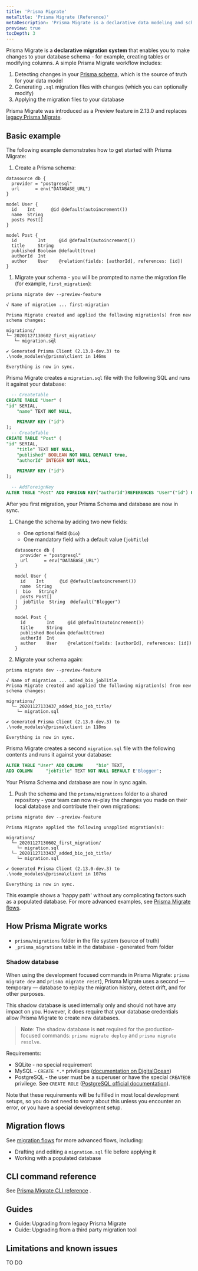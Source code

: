 ```yaml
---
title: 'Prisma Migrate'
metaTitle: 'Prisma Migrate (Reference)'
metaDescription: 'Prisma Migrate is a declarative data modeling and schema migration tool that is available via the Prisma CLI.'
preview: true
tocDepth: 3
---
```


<TopBlock>

Prisma Migrate is a **declarative migration system** that enables you to make changes to your database schema - for example, creating tables or modifying columns. A simple Prisma Migrate workflow includes:

1. Detecting changes in your [Prisma schema](https://www.prisma.io/docs/reference/tools-and-interfaces/prisma-schema), which is the source of truth for your data model
2. Generating `.sql` migration files with changes (which you can optionally modify)
3. Applying the migration files to your database

Prisma Migrate was introduced as a Preview feature in 2.13.0 and replaces [legacy Prisma Migrate](legacy-migrate).

</TopBlock>

## Basic example

The following example demonstrates how to get started with Prisma Migrate:

1. Create a Prisma schema:

  ```prisma
  datasource db {
    provider = "postgresql"
    url      = env("DATABASE_URL")
  }

  model User {
    id    Int      @id @default(autoincrement())
    name  String
    posts Post[]
  }

  model Post {
    id        Int     @id @default(autoincrement())
    title     String
    published Boolean @default(true)
    authorId  Int
    author    User    @relation(fields: [authorId], references: [id])
  }
  ```

1. Migrate your schema - you will be prompted to name the migration file (for example, `first_migration`):

  <CodeWithResult>

  <Cmd>

  ```terminal
  prisma migrate dev --preview-feature
  ```

  </Cmd>

  <CmdResult>

  ```
  √ Name of migration ... first-migration

  Prisma Migrate created and applied the following migration(s) from new schema changes:

  migrations/
  └─ 20201127130602_first_migration/
     └─ migration.sql

  ✔ Generated Prisma Client (2.13.0-dev.3) to .\node_modules\@prisma\client in 146ms

  Everything is now in sync.
  ```

  </CmdResult>

  </CodeWithResult>
  
  Prisma Migrate creates a `migration.sql` file with the following SQL and runs it against your database:

  ```sql
    -- CreateTable
  CREATE TABLE "User" (
  "id" SERIAL,
      "name" TEXT NOT NULL,

      PRIMARY KEY ("id")
  );
    -- CreateTable
  CREATE TABLE "Post" (
  "id" SERIAL,
      "title" TEXT NOT NULL,
      "published" BOOLEAN NOT NULL DEFAULT true,
      "authorId" INTEGER NOT NULL,

      PRIMARY KEY ("id")
  );

    -- AddForeignKey
  ALTER TABLE "Post" ADD FOREIGN KEY("authorId")REFERENCES "User"("id") ON DELETE CASCADE ON UPDATE CASCADE;
  ```
  
  After you first migration, your Prisma Schema and database are now in sync.

1. Change the schema by adding two new fields:

     * One optional field (`bio`)
     * One mandatory field with a default value (`jobTitle`)

      ```prisma
      datasource db {
        provider = "postgresql"
        url      = env("DATABASE_URL")
      }

      model User {
        id    Int      @id @default(autoincrement())
        name  String
      |  bio   String?
        posts Post[]
      |  jobTitle  String  @default("Blogger")
      }

      model Post {
        id        Int     @id @default(autoincrement())
        title     String
        published Boolean @default(true)
        authorId  Int
        author    User    @relation(fields: [authorId], references: [id])
      }
      ```

1. Migrate your schema again:

  <CodeWithResult>

  <Cmd>

  ```terminal
  prisma migrate dev --preview-feature
  ```

  </Cmd>

  <CmdResult>

  ```
  √ Name of migration ... added_bio_jobTitle
  Prisma Migrate created and applied the following migration(s) from new schema changes:

  migrations/
    └─ 20201127133437_added_bio_job_title/
      └─ migration.sql

  ✔ Generated Prisma Client (2.13.0-dev.3) to .\node_modules\@prisma\client in 118ms

  Everything is now in sync.
  ```

  </CmdResult>

  </CodeWithResult>

  Prisma Migrate creates a second `migration.sql` file with the following contents and runs it against your database:

  ```sql
  ALTER TABLE "User" ADD COLUMN     "bio" TEXT,
  ADD COLUMN     "jobTitle" TEXT NOT NULL DEFAULT E'Blogger';
  ```

  Your Prisma Schema and database are now in sync again.

1. Push the schema and the `prisma/migrations` folder to a shared repository - your team can now re-play the changes you made on their local database and contribute their own migrations:

  <CodeWithResult>

  <Cmd>

  ```terminal
  prisma migrate dev --preview-feature
  ```

  </Cmd>

  <CmdResult>

  ```
  Prisma Migrate applied the following unapplied migration(s):

  migrations/
    └─ 20201127130602_first_migration/
      └─ migration.sql
    └─ 20201127133437_added_bio_job_title/
      └─ migration.sql

  ✔ Generated Prisma Client (2.13.0-dev.3) to .\node_modules\@prisma\client in 107ms

  Everything is now in sync.
  ```

  </CmdResult>

  </CodeWithResult>

This example shows a 'happy path' without any complicating factors such as a populated database. For more advanced examples, see [Prisma Migrate flows](prisma-migrate-flows).  

## How Prisma Migrate works

* `prisma/migrations` folder in the file system (source of truth)
* `_prisma_migrations` table in the database - generated from folder

### Shadow database

When using the development focused commands in Prisma Migrate:  `prisma migrate dev` and `prisma migrate reset`), Prisma Migrate uses a second — temporary — database to replay the migration history, detect drift, and for other purposes.

This shadow database is used internally only and should not have any impact on you. However, it does require that your database credentials allow Prisma Migrate to create new databases.

> **Note**: The shadow database is **not** required for the production-focused commands: `prisma migrate deploy` and `prisma migrate resolve`.

Requirements:

- SQLite - no special requirement
- MySQL - `CREATE *.*` privileges ([documentation on DigitalOcean](https://www.digitalocean.com/community/tutorials/how-to-create-a-new-user-and-grant-permissions-in-mysql))
- PostgreSQL - the user must be a superuser or have the special `CREATEDB` privilege. See `CREATE ROLE` ([PostgreSQL official documentation](https://www.postgresql.org/docs/12/sql-createdatabase.html)).

Note that these requirements will be fulfilled in most local development setups, so you do not need to worry about this unless you encounter an error, or you have a special development setup.

## Migration flows

See [migration flows](prisma-migrate-flows) for more advanced flows, including:

* Drafting and editing a `migration.sql` file before applying it
* Working with a populated database

## CLI command reference

See [Prisma Migrate CLI reference](../../../reference/api-reference/command-reference#prisma-migrate-preview) <span class="api"></span>.

## Guides

* Guide: Upgrading from legacy Prisma Migrate
* Guide: Upgrading from a third party migration tool

## Limitations and known issues

TO DO